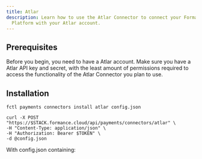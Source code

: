 ```yaml
---
title: Atlar
description: Learn how to use the Atlar Connector to connect your Formance
  Platform with your Atlar account.
---
```



## Prerequisites

Before you begin, you need to have a Atlar account. Make sure you have a Atlar API key and secret, with the least amount of permissions required to access the functionality of the Atlar Connector you plan to use.

<ApiWarning/>

<Atlar/>

## Installation

<StackCmd>

```shell
fctl payments connectors install atlar config.json
```

```shell
curl -X POST "https://$STACK.formance.cloud/api/payments/connectors/atlar" \
-H "Content-Type: application/json" \
-H "Authorization: Bearer $TOKEN" \
-d @config.json
```

</StackCmd>

With config.json containing:

<ReactJson
  src={AtlarConfig}
  theme="ocean"
  displayDataTypes={false}
  collapsed={1}
  name={false}
  indentWidth={2}
/>

<AtlarPostInstall/>
